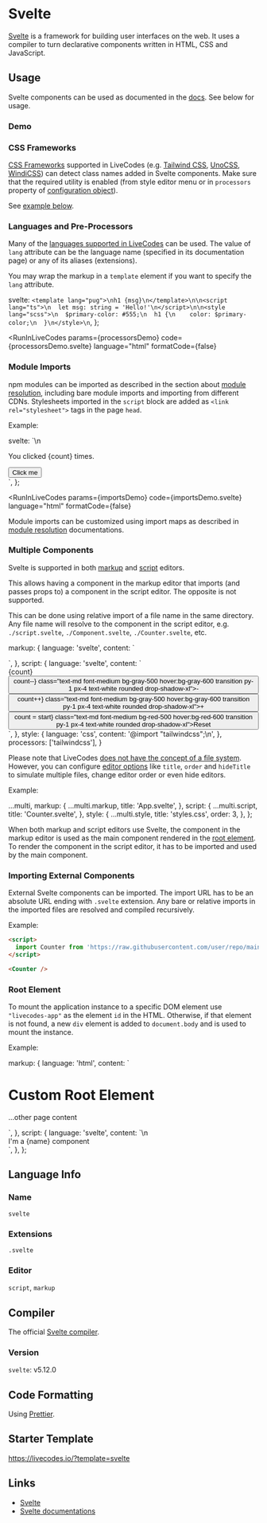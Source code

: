 # Svelte

[Svelte](https://svelte.dev/docs/svelte/overview) is a framework for building user interfaces on the web. It uses a compiler to turn declarative components written in HTML, CSS and JavaScript.

## Usage

Svelte components can be used as documented in the [docs](https://svelte.dev/docs/svelte/svelte-files). See below for usage.

### Demo


<LiveCodes template="svelte" height="400"></LiveCodes>

### CSS Frameworks

[CSS Frameworks](../features/css.mdx#css-processors) supported in LiveCodes (e.g. [Tailwind CSS](./tailwindcss.mdx), [UnoCSS](./unocss.mdx), [WindiCSS](./windicss.mdx)) can detect class names added in Svelte components.
Make sure that the required utility is enabled (from style editor menu or in `processors` property of [configuration object](../configuration/configuration-object.mdx#processors)).

See [example below](#multiple-components).

### Languages and Pre-Processors

Many of the [languages supported in LiveCodes](./index.mdx) can be used. The value of `lang` attribute can be the language name (specified in its documentation page) or any of its aliases (extensions).

You may wrap the markup in a `template` element if you want to specify the `lang` attribute.

  svelte: `<template lang="pug">\nh1 {msg}\n</template>\n\n<script lang="ts">\n  let msg: string = 'Hello!'\n</script>\n\n<style lang="scss">\n  $primary-color: #555;\n  h1 {\n    color: $primary-color;\n  }\n</style>\n`,
};

<RunInLiveCodes
  params={processorsDemo}
  code={processorsDemo.svelte}
  language="html"
  formatCode={false}
></RunInLiveCodes>

### Module Imports

npm modules can be imported as described in the section about [module resolution](../features/module-resolution.mdx), including bare module imports and importing from different CDNs. Stylesheets imported in the `script` block are added as `<link rel="stylesheet">` tags in the page `head`.

Example:

  svelte: `<script>
  let count = $state(0);
  function increment() {
    count++;
    confetti();
  }
</script>\n
<div class="m-5 text-center">
  <p>You clicked {count} times.</p>
  <button on:click={increment}>Click me</button>
</div>
`,
};

<RunInLiveCodes
  params={importsDemo}
  code={importsDemo.svelte}
  language="html"
  formatCode={false}
></RunInLiveCodes>

Module imports can be customized using import maps as described in [module resolution](../features/module-resolution.mdx#custom-module-resolution) documentations.

### Multiple Components

Svelte is supported in both [markup](../features/projects.mdx#markup-editor) and [script](../features/projects.mdx#script-editor) editors.

This allows having a component in the markup editor that imports (and passes props to) a component in the script editor. The opposite is not supported.

This can be done using relative import of a file name in the same directory. Any file name will resolve to the component in the script editor,
e.g. `./script.svelte`, `./Component.svelte`, `./Counter.svelte`, etc.

  markup: {
    language: 'svelte',
    content: `<script lang="ts">
</script>

<Counter start="5" />
`,
},
  script: {
    language: 'svelte',
    content: `<script lang="ts">
  let { start } = $props();
  let count = $state(start);
</script>

<div class="mt-8 text-center">
  <span class="text-3xl font-bold">{count}</span>
</div>
<div class="mt-4 space-x-4 text-center">
  <button on:click={() => count--} class="text-md font-medium bg-gray-500 hover:bg-gray-600 transition py-1 px-4 text-white rounded drop-shadow-xl">-</button>
  <button on:click={() => count++} class="text-md font-medium bg-gray-500 hover:bg-gray-600 transition py-1 px-4 text-white rounded drop-shadow-xl">+</button>
</div>
<div class="mt-4 space-x-4 text-center">
  <button on:click={() => count = start} class="text-md font-medium bg-red-500 hover:bg-red-600 transition py-1 px-4 text-white rounded drop-shadow-xl">Reset</button>
</div>
`,
  },
  style: {
    language: 'css',
    content: '@import "tailwindcss";\n',
  },
  processors: ['tailwindcss'],
}

<LiveCodes config={multi}></LiveCodes>

Please note that LiveCodes [does not have the concept of a file system](../features/projects.mdx). However, you can configure [editor options](../configuration/configuration-object.mdx#markup) like `title`, `order` and `hideTitle` to simulate multiple files, change editor order or even hide editors.

Example:

  ...multi,
  markup: {
    ...multi.markup,
    title: 'App.svelte',
  },
  script: {
    ...multi.script,
    title: 'Counter.svelte',
  },
  style: {
    ...multi.style,
    title: 'styles.css',
    order: 3,
  },
};

<LiveCodes config={multiFiles}></LiveCodes>

When both markup and script editors use Svelte, the component in the markup editor is used as the main component rendered in the [root element](#root-element).
To render the component in the script editor, it has to be imported and used by the main component.

### Importing External Components

External Svelte components can be imported. The import URL has to be an absolute URL ending with `.svelte` extension. Any bare or relative imports in the imported files are resolved and compiled recursively.

Example:

```html
<script>
  import Counter from 'https://raw.githubusercontent.com/user/repo/main/src/Counter.svelte';
</script>

<Counter />
```

### Root Element

To mount the application instance to a specific DOM element use `"livecodes-app"` as the element `id` in the HTML. Otherwise, if that element is not found, a new `div` element is added to `document.body` and is used to mount the instance.

Example:

  markup: {
    language: 'html',
    content: `<h1>Custom Root Element</h1>
<div id="livecodes-app"></div>
<p>...other page content</p>
`,
  },
  script: {
    language: 'svelte',
    content: `<script>
  let name = $state('Svelte');
</script>\n
<div>I'm a {name} component</div>
`,
  },
};

<LiveCodes config={customRoot} />

## Language Info

### Name

`svelte`

### Extensions

`.svelte`

### Editor

`script`, `markup`

## Compiler

The official [Svelte compiler](https://svelte.dev/docs/svelte/svelte-compiler).

### Version

`svelte`: v5.12.0

## Code Formatting

Using [Prettier](https://prettier.io/).

## Starter Template

https://livecodes.io/?template=svelte

## Links

- [Svelte](https://svelte.dev/)
- [Svelte documentations](https://svelte.dev/docs/svelte/overview)

